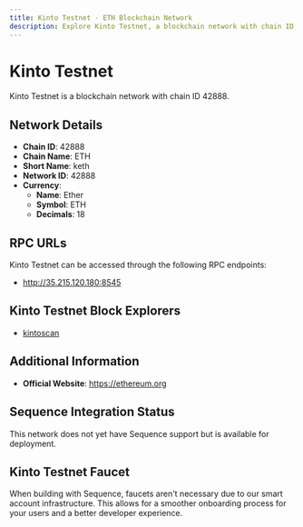 ```yaml
--- 
title: Kinto Testnet - ETH Blockchain Network
description: Explore Kinto Testnet, a blockchain network with chain ID 42888. Learn about its native currency, Ether, and how to interact with the network.
---
```


# Kinto Testnet

Kinto Testnet is a blockchain network with chain ID 42888.

## Network Details

- **Chain ID**: 42888
- **Chain Name**: ETH
- **Short Name**: keth
- **Network ID**: 42888
- **Currency**: 
  - **Name**: Ether
  - **Symbol**: ETH
  - **Decimals**: 18

## RPC URLs

Kinto Testnet can be accessed through the following RPC endpoints:

- http://35.215.120.180:8545

## Kinto Testnet Block Explorers

- [kintoscan](http://35.215.120.180:4000)

## Additional Information

- **Official Website**: https://ethereum.org

## Sequence Integration Status

This network does not yet have Sequence support but is available for deployment.

## Kinto Testnet Faucet

When building with Sequence, faucets aren't necessary due to our smart account infrastructure. This allows for a smoother onboarding process for your users and a better developer experience.
